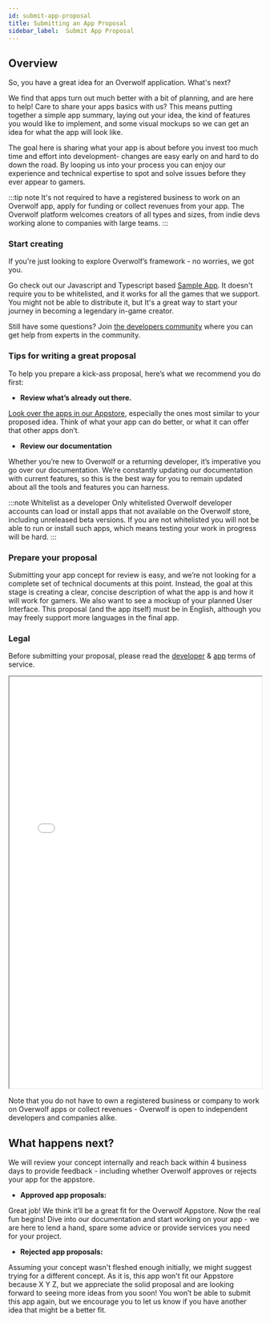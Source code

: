 ```yaml
---
id: submit-app-proposal
title: Submitting an App Proposal
sidebar_label:  Submit App Proposal
---
```


## Overview

So, you have a great idea for an Overwolf application. What's next?

We find that apps turn out much better with a bit of planning, and are here to help! Care to share your apps basics with us? This means putting together a simple app summary, laying out your idea, the kind of features you would like to implement, and some visual mockups so we can get an idea for what the app will look like.

The goal here is sharing what your app is about before you invest too much time and effort into development- changes are easy early on and hard to do down the road. By looping us into your process you can enjoy our experience and technical expertise to spot and solve issues before they ever appear to gamers.

:::tip note
It's not required to have a registered business to work on an Overwolf app, apply for funding or collect revenues from your app.
The Overwolf platform welcomes creators of all types and sizes, from indie devs working alone to companies with large teams.
:::

### Start creating

If you're just looking to explore Overwolf’s framework - no worries, we got you.

Go check out our Javascript and Typescript based [Sample App](../basic-app/sample-app#docsNav). It doesn't require you to be whitelisted, and it works for all the games that we support.
You might not be able to distribute it, but It's a great way to start your journey in becoming a legendary in-game creator.

Still have some questions? Join [the developers community](https://discord.gg/developers) where you can get help from experts in the community.

### Tips for writing a great proposal

To help you prepare a kick-ass proposal, here’s what we recommend you do first:

* **Review what’s already out there.**

[Look over the apps in our Appstore](https://www.overwolf.com/appstore), especially the ones most similar to your proposed idea. Think of what your app can do better, or what it can offer that other apps don’t.

* **Review our documentation**

Whether you’re new to Overwolf or a returning developer, it’s imperative you go over our documentation. We’re constantly updating our documentation with current features, so this is the best way for you to remain updated about all the tools and features you can harness.

:::note Whitelist as a developer
Only whitelisted Overwolf developer accounts can load or install apps that not available on the Overwolf store, including unreleased beta versions. If you are not whitelisted you will not be able to run or install such apps, which means testing your work in progress will be hard.
:::

### Prepare your proposal

Submitting your app concept for review is easy, and we’re not looking for a complete set of technical documents at this point. Instead, the goal at this stage is creating a clear, concise description of what the app is and how it will work for gamers. We also want to see a mockup of your planned User Interface. This proposal (and the app itself) must be in English, although you may freely support more languages in the final app.

### Legal

Before submitting your proposal, please read the [developer](/topics/legal/legal-developers-terms) & [app](/topics/legal/legal-app-terms) terms of service.

<iframe src="/html/submission-form/form.html" width="100%" height="820px" style={{"margin-bottom": "30px"}}></iframe>

Note that you do not have to own a registered business or company to work on Overwolf apps or collect revenues - Overwolf is open to independent developers and companies alike.

## What happens next?

We will review your concept internally and reach back within 4 business days to provide feedback - including whether Overwolf approves or rejects your app for the appstore.

* **Approved app proposals:**

Great job! We think it’ll be a great fit for the Overwolf Appstore. Now the real fun begins! Dive into our documentation and start working on your app - we are here to lend a hand, spare some advice or provide services you need for your project.

* **Rejected app proposals:**

Assuming your concept wasn't fleshed enough initially, we might suggest trying for a different concept. As it is, this app won't fit our Appstore because X Y Z, but we appreciate the solid proposal and are looking forward to seeing more ideas from you soon! You won’t be able to submit this app again, but we encourage you to let us know if you have another idea that might be a better fit.
